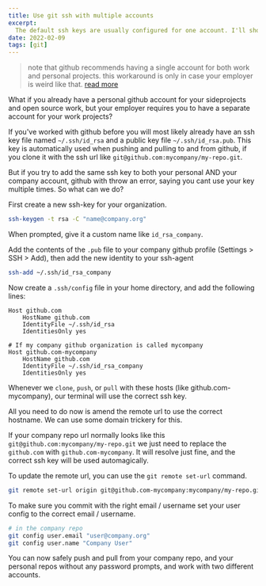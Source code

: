 ```yaml
---
title: Use git ssh with multiple accounts
excerpt:
  The default ssh keys are usually configured for one account. I'll show you how you can manage multiple ssh keys for multiple accounts on github.
date: 2022-02-09
tags: [git]
---
```


> note that github recommends having a single account for both work and personal projects. this workaround is only in case your employer is weird like that. [read more](https://github.community/t/using-one-account-for-all-your-projects/10197)

What if you already have a personal github account for your sideprojects and open source work, but your employer requires you to have a separate account for your work projects?

If you've worked with github before you will most likely already have an ssh key file named `~/.ssh/id_rsa` and a public key file `~/.ssh/id_rsa.pub`. This key is automatically used when pushing and pulling to and from github, if you clone it with the ssh url like `git@github.com:mycompany/my-repo.git`.

But if you try to add the same ssh key to both your personal AND your company account, github with throw an error, saying you cant use your key multiple times. So what can we do?

First create a new ssh-key for your organization.

```bash
ssh-keygen -t rsa -C "name@company.org"
```

When prompted, give it a custom name like `id_rsa_company`.

Add the contents of the `.pub` file to your company github profile (Settings > SSH > Add), then add the new identity to your ssh-agent

```bash
ssh-add ~/.ssh/id_rsa_company
```

Now create a `.ssh/config` file in your home directory, and add the following lines:

```
Host github.com
    HostName github.com
    IdentityFile ~/.ssh/id_rsa
    IdentitiesOnly yes

# If my company github organization is called mycompany
Host github.com-mycompany
    HostName github.com
    IdentityFile ~/.ssh/id_rsa_company
    IdentitiesOnly yes
```

Whenever we `clone`, `push`, or `pull` with these hosts (like github.com-mycompany), our terminal will use the correct ssh key.

All you need to do now is amend the remote url to use the correct hostname. We can use some domain trickery for this.

If your company repo url normally looks like this `git@github.com:mycompany/my-repo.git` we just need to replace the `github.com` with `github.com-mycompany`. It will resolve just fine, and the correct ssh key will be used automagically.

To update the remote url, you can use the `git remote set-url` command.

```bash
git remote set-url origin git@github.com-mycompany:mycompany/my-repo.git
```

To make sure you commit with the right email / username set your user config to the correct email / username.

```bash
# in the company repo
git config user.email "user@company.org"
git config user.name "Company User"
```

You can now safely push and pull from your company repo, and your personal repos without any password prompts, and work with two different accounts.
